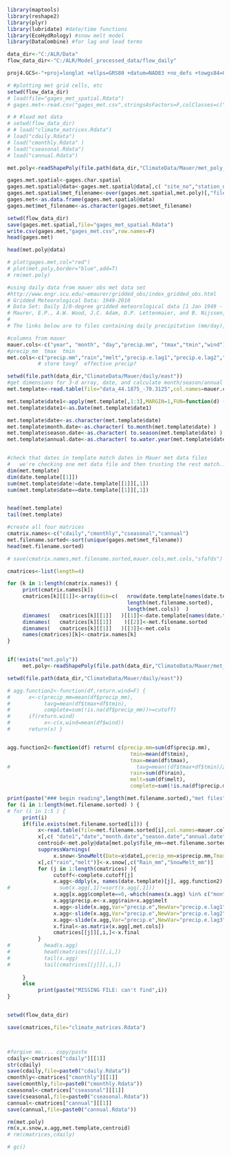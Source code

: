 
```r
library(maptools)
library(reshape2)
library(plyr)
library(lubridate) #date/time functions
library(EcoHydRology) #snow melt model
library(DataCombine) #for lag and lead terms

data_dir<-"C:/ALR/Data"
flow_data_dir<-"C:/ALR/Model_processed_data/flow_daily"

proj4.GCS<-"+proj=longlat +ellps=GRS80 +datum=NAD83 +no_defs +towgs84=0,0,0 "
```

```r

# #plotting met grid cells, etc 
setwd(flow_data_dir)
# load(file="gages_met_spatial.Rdata")
# gages.met<-read.csv("gages_met.csv",stringsAsFactors=F,colClasses=c("site_no"="character"))

# # #load met data
# setwd(flow_data_dir)
# # load("climate_matrices.Rdata")          
# load("cdaily.Rdata")          
# load("cmonthly.Rdata" )          
# load("cseasonal.Rdata")
# load("cannual.Rdata")          

```


```r


met.poly<-readShapePoly(file.path(data_dir,"ClimateData/Mauer/met_poly_GCS"),proj4string=CRS(proj4.GCS))

gages.met.spatial<-gages.char.spatial
gages.met.spatial@data<-gages.met.spatial@data[,c( "site_no","station_nm" ,"dec_lat_va","dec_long_va","FEATUREID")]  
gages.met.spatial$met_filename<-over(gages.met.spatial,met.poly)[,"file_nm"]
gages.met<-as.data.frame(gages.met.spatial@data)
gages.met$met_filename<-as.character(gages.met$met_filename)

setwd(flow_data_dir)
save(gages.met.spatial,file="gages_met_spatial.Rdata")
write.csv(gages.met,"gages_met.csv",row.names=F)
head(gages.met)

head(met.poly@data)

# plot(gages.met,col="red")
# plot(met.poly,border="blue",add=T)
# rm(met.poly)
```


```r

#using daily data from mauer obs met data set 
#http://www.engr.scu.edu/~emaurer/gridded_obs/index_gridded_obs.html
# Gridded Meteorological Data: 1949-2010
# Data Set: Daily 1/8-degree gridded meteorological data [1 Jan 1949 - 31 Dec 2010]. Data are posted as they are created.
# Maurer, E.P., A.W. Wood, J.C. Adam, D.P. Lettenmaier, and B. Nijssen, 2002, A Long-Term Hydrologically-Based Data Set of Land Surface Fluxes and States for the Conterminous United States, J. Climate 15, 3237-3251.
# 
# The links below are to files containing daily precipitation (mm/day), maximum and minimum temperature (C), and 10-m wind speed (m/s) for each 1/8-degree grid cell, grouped (using the UNIX tar command) by hydrologic area. The individual data files, (which can be extracted using tar zxvf <tar filename>) indicate the location center of the grid cell in the file name: data_<latitude>_<longitude>. Each daily data file contains columns of year, month, day, daily total precipitation, maximum temperature, minimum temperature, and average 10-meter wind speed in ascii format. 

#columns from mauer
mauer.cols<-c("year", "month", "day","precip.mm", "tmax","tmin","wind")
#precip_mm  tmax  tmin
met.cols<-c("precip.mm","rain","melt","precip.e.lag1","precip.e.lag2","precip.e.lag3","tmin","tmax")
          # store tavg?  effective precip?

setwd(file.path(data_dir,"ClimateData/Mauer/daily/east"))
#get dimensions for 3-d array, date, and calculate month/season/annual date columns
met.template<-read.table(file="data_44.1875_-70.3125",col.names=mauer.cols)

met.template$date1<-apply(met.template[,1:3],MARGIN=1,FUN=function(d) (paste(d,collapse="-")))
met.template$date1<-as.Date(met.template$date1)

met.template$date<-as.character(met.template$date)
met.template$month.date<-as.character( to.month(met.template$date) )
met.template$season.date<-as.character( to.season(met.template$date) )
met.template$annual.date<-as.character( to.water.year(met.template$date) )


#check that dates in template match dates in Mauer met data files
#   we're checking one met data file and then trusting the rest match... 
dim(met.template)
dim(date.template[[1]])
sum(met.template$date!=date.template[[1]][,1])          
sum(met.template$date==date.template[[1]][,1])          


head(met.template)
tail(met.template)
````


```r
#create all four matrices
cmatrix.names<-c("cdaily","cmonthly","cseasonal","cannual")
met.filename.sorted<-sort(unique(gages.met$met_filename))
head(met.filename.sorted)

# save(cmatrix.names,met.filename.sorted,mauer.cols,met.cols,"sfafds")

cmatrices<-list(length=4)

for (k in 1:length(cmatrix.names)) {
     print(cmatrix.names[k])
     cmatrices[k][[1]]<-array(dim=c(   nrow(date.template[names(date.template)[k]][[1]]), 
                                       length(met.filename.sorted), 
                                       length(met.cols))  ) 
     dimnames(   cmatrices[k][[1]]   )[[1]]<-date.template[names(date.template)[k]][[1]][,1]
     dimnames(   cmatrices[k][[1]]    )[[2]]<-met.filename.sorted
     dimnames(   cmatrices[k][[1]]   )[[3]]<-met.cols
     names(cmatrices)[k]<-cmatrix.names[k]
}



```

```r

if(!exists("met.poly")) 
     met.poly<-readShapePoly(file.path(data_dir,"ClimateData/Mauer/met_poly_GCS"),proj4string=CRS(proj4.GCS))

setwd(file.path(data_dir,"ClimateData/Mauer/daily/east"))

# agg.function2<-function(df,return.wind=F) {
#      x<-c(precip_mm=mean(df$precip_mm),
#           tavg=mean(df$tmax+df$tmin),
#           complete=sum(!is.na(df$precip_mm))>=cutoff)
#      if(return.wind)
#           x<-c(x,wind=mean(df$wind))
#      return(x) }


agg.function2<-function(df) return( c(precip.mm=sum(df$precip.mm),
                                        tmin=mean(df$tmin),
                                        tmax=mean(df$tmax),
#                                         tavg=mean((df$tmax+df$tmin)/2),
                                        rain=sum(df$rain),
                                        melt=sum(df$melt),
                                        complete=sum(!is.na(df$precip.mm))>=cutoff))

print(paste("### begin reading",length(met.filename.sorted),"met files"))
for (i in 1:length(met.filename.sorted) ) {
# for (i in 1:5 ) {
     print(i)
     if(file.exists(met.filename.sorted[i])) {
          x<-read.table(file=met.filename.sorted[i],col.names=mauer.cols)
          x[,c( "date1","date","month.date","season.date","annual.date")]<- met.template[,c( "date1","date","month.date","season.date","annual.date")]
          centroid<-met.poly@data[met.poly$file_nm==met.filename.sorted[i],]
          suppressWarnings(
               x.snow<-SnowMelt(Date=x$date1,precip_mm=x$precip.mm,Tmax_C=x$tmax,Tmin_C=x$tmin,lat_deg=centroid$y,windSp=x$wind,windHt=10))
          x[,c("rain","melt")]<-x.snow[,c("Rain_mm","SnowMelt_mm")]
          for (j in 1:length(cmatrices) ){     
               cutoff<-complete.cutoff[j]     
               x.agg<-ddply(x, names(date.template)[j], agg.function2)
#                sum(x.agg[,1]!=sort(x.agg[,1]))
               x.agg[x.agg$complete==0,-which(names(x.agg) %in% c("month.date","complete"))]<-NA
               x.agg$precip.e<-x.agg$rain+x.agg$melt
               x.agg<-slide(x.agg,Var="precip.e",NewVar="precip.e.lag1",slideBy=-1,reminder=F)
               x.agg<-slide(x.agg,Var="precip.e",NewVar="precip.e.lag2",slideBy=-2,reminder=F)
               x.agg<-slide(x.agg,Var="precip.e",NewVar="precip.e.lag3",slideBy=-3,reminder=F)
               x.final<-as.matrix(x.agg[,met.cols])
               cmatrices[[j]][,i,]<-x.final
          }
#           head(x.agg)
#           head(cmatrices[[j]][,i,])
#           tail(x.agg)
#           tail(cmatrices[[j]][,i,])
          
     }
     else
          print(paste("MISSING FILE: can't find",i))
}



```


```r
setwd(flow_data_dir)

save(cmatrices,file="climate_matrices.Rdata")



#forgive me.... copy/paste
cdaily<-cmatrices["cdaily"][[1]]
str(cdaily)
save(cdaily,file=paste0("cdaily.Rdata"))
cmonthly<-cmatrices["cmonthly"][[1]]
save(cmonthly,file=paste0("cmonthly.Rdata"))
cseasonal<-cmatrices["cseasonal"][[1]]
save(cseasonal,file=paste0("cseasonal.Rdata"))
cannual<-cmatrices["cannual"][[1]]
save(cannual,file=paste0("cannual.Rdata"))

rm(met.poly)
rm(x,x.snow,x.agg,met.template,centroid)
# rm(cmatrices,cdaily)

# gc()
```




















